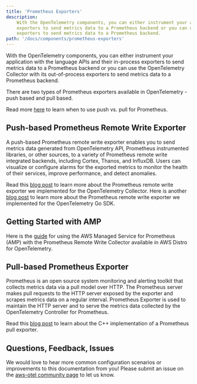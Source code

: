 ```yaml
---
title: 'Prometheus Exporters'
description:
    With the OpenTelemetry components, you can either instrument your application with the language APIs and their in-process 
    exporters to send metrics data to a Prometheus backend or you can use the OpenTelemetry Collector with its out-of-process 
    exporters to send metrics data to a Prometheus backend.
path: '/docs/components/prometheus-exporters'
---
```



With the OpenTelemetry components, you can either instrument your application with the language APIs and their in-process 
exporters to send metrics data to a Prometheus backend or you can use the OpenTelemetry Collector with its out-of-process 
exporters to send metrics data to a Prometheus backend.

There are two types of Prometheus exporters available in OpenTelemetry - push based and pull based.

Read more [here](https://prometheus.io/docs/introduction/faq/#why-do-you-pull-rather-than-push) to learn when to use push vs.
pull for Prometheus.

<SectionSeparator />

## Push-based Prometheus Remote Write Exporter

A push-based Prometheus remote write exporter enables you to send metrics data generated from OpenTelemetry API, Prometheus 
instrumented libraries, or other sources, to a variety of Prometheus remote write integrated backends, including Cortex, Thanos, 
and InfluxDB. Users can visualize or configure alarms for the exported metrics to monitor the health of their services, improve 
performance, and detect anomalies. 

Read this [blog post](https://aws.amazon.com/blogs/opensource/aws-adds-prometheus-remote-write-exporter-to-opentelemetry-collector/) 
to learn more about the Prometheus remote write exporter we implemented for the OpenTelemetry Collector. Here is another 
[blog post](https://aws.amazon.com/blogs/opensource/building-a-prometheus-remote-write-exporter-for-the-opentelemetry-go-sdk/) to 
learn more about the Prometheus remote write exporter we implemented for the OpenTelemetry Go SDK.

<SectionSeparator />

## Getting Started with AMP

Here is the [guide](/docs/getting-started/prometheus-remote-write-exporter) for using the AWS Managed Service for Prometheus 
(AMP) with the Prometheus Remote Write Collector available in AWS Distro for OpenTelemetry.

<SectionSeparator />

## Pull-based Prometheus Exporter

Prometheus is an open source system monitoring and alerting toolkit that collects metrics data via a pull model over HTTP. The 
Prometheus server makes pull requests to the HTTP server exposed by the exporter and scrapes metrics data on a regular interval. 
Prometheus Exporter is used to maintain the HTTP server and to serve the metrics data collected by the OpenTelemetry Controller 
for Prometheus.

Read this [blog post](https://aws.amazon.com/blogs/opensource/aws-adds-a-c-prometheus-exporter-to-opentelemetry/) 
to learn about the C++ implementation of a Prometheus pull exporter. 

<SectionSeparator />

## Questions, Feedback, Issues 

We would love to hear more common configuration scenarios or improvements to this documentation from you! Please submit an issue 
on the [aws-otel community page](https://github.com/aws-observability/aws-otel-community) to let us know.


